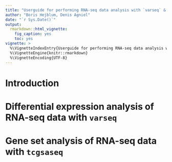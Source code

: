 ```yaml
---
title: "Userguide for performing RNA-seq data analysis with `varseq` & `tcgsaseq`"
author: "Boris Hejblum, Denis Agniel"
date: "`r Sys.Date()`"
output: 
  rmarkdown::html_vignette:
    fig_caption: yes
    toc: yes
vignette: >
  %\VignetteIndexEntry{Userguide for performing RNA-seq data analysis with `varseq` \& `tcgsaseq`}
  %\VignetteEngine{knitr::rmarkdown}
  %\VignetteEncoding{UTF-8}
---
```


# Introduction

# Differential expression analysis of RNA-seq data with `varseq`

# Gene set analysis of RNA-seq data with `tcgsaseq`
